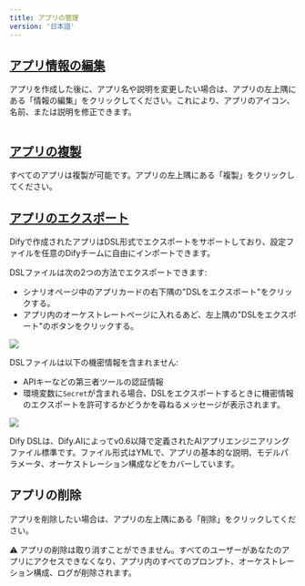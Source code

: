 ```yaml
---
title: アプリの管理
version: '日本語'
---
```


## [アプリ情報の編集](#edit-app-info)

アプリを作成した後に、アプリ名や説明を変更したい場合は、アプリの左上隅にある「情報の編集」をクリックしてください。これにより、アプリのアイコン、名前、または説明を修正できます。

<Frame caption="アプリ情報の編集"><img src="/ja-jp/img/image (92).png" alt="" /></Frame>

## [アプリの複製](#copy-app)

すべてのアプリは複製が可能です。アプリの左上隅にある「複製」をクリックしてください。

## [アプリのエクスポート](#export-app)

Difyで作成されたアプリはDSL形式でエクスポートをサポートしており、設定ファイルを任意のDifyチームに自由にインポートできます。 

DSLファイルは次の2つの方法でエクスポートできます:

* シナリオページ中のアプリカードの右下隅の"DSLをエクスポート"をクリックする。
* アプリ内のオーケストレートページに入れるあど、左上隅の"DSLをエクスポート"のボタンをクリックする。

![](/ja-jp/img/37a012ebb30449ccebcb29f3ee01d62f.png)

DSLファイルは以下の機密情報を含まれません:

* APIキーなどの第三者ツールの認証情報
* 環境変数に`Secret`が含まれる場合、DSLをエクスポートするときに機密情報のエクスポートを許可するかどうかを尋ねるメッセージが表示されます。

![](/ja-jp/img/9d2b1f92367982fa4416e07c5b5669cc.png)

<Tip>
Dify DSLは、Dify.AIによってv0.6以降で定義されたAIアプリエンジニアリングファイル標準です。ファイル形式はYMLで、アプリの基本的な説明、モデルパラメータ、オーケストレーション構成などをカバーしています。
</Tip>

## アプリの削除

アプリを削除したい場合は、アプリの左上隅にある「削除」をクリックしてください。

<Tip>
⚠️ アプリの削除は取り消すことができません。すべてのユーザーがあなたのアプリにアクセスできなくなり、アプリ内のすべてのプロンプト、オーケストレーション構成、ログが削除されます。
</Tip>
